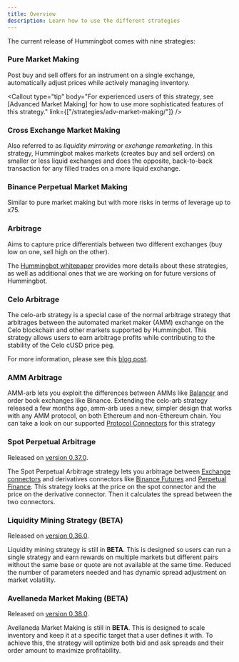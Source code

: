 ```yaml
---
title: Overview
description: Learn how to use the different strategies
---
```



The current release of Hummingbot comes with nine strategies:

### Pure Market Making

Post buy and sell offers for an instrument on a single exchange, automatically adjust prices while actively managing inventory.

<Callout
  type="tip"
  body="For experienced users of this strategy, see [Advanced Market Making] for how to use more sophisticated features of this strategy."
  link={["/strategies/adv-market-making/"]}
/>

### Cross Exchange Market Making

Also referred to as _liquidity mirroring_ or _exchange remarketing_. In this strategy, Hummingbot makes markets (creates buy and sell orders) on smaller or less liquid exchanges and does the opposite, back-to-back transaction for any filled trades on a more liquid exchange.

### Binance Perpetual Market Making

Similar to pure market making but with more risks in terms of leverage up to x75.

### Arbitrage

Aims to capture price differentials between two different exchanges (buy low on one, sell high on the other).

The [Hummingbot whitepaper](https://www.hummingbot.io/hummingbot.pdf) provides more details about these strategies, as well as additional ones that we are working on for future versions of Hummingbot.

### Celo Arbitrage

The celo-arb strategy is a special case of the normal arbitrage strategy that arbitrages between the automated market maker (AMM) exchange on the Celo blockchain and other markets supported by Hummingbot. This strategy allows users to earn arbitrage profits while contributing to the stability of the Celo cUSD price peg.

For more information, please see this [blog post](https://hummingbot.io/blog/2020-06-celo-arbitrage/).

### AMM Arbitrage

AMM-arb lets you exploit the differences between AMMs like [Balancer](/protocol-connectors/balancer/) and order book exchanges like Binance. Extending the celo-arb strategy released a few months ago, amm-arb uses a new, simpler design that works with any AMM protocol, on both Ethereum and non-Ethereum chain. You can take a look on our supported [Protocol Connectors](/protocol-connectors/overview/) for this strategy

### Spot Perpetual Arbitrage

Released on [version 0.37.0](/release-notes/0.37.0/).

The Spot Perpetual Arbitrage strategy lets you arbitrage between [Exchange connectors](/exchange-connectors/overview/) and derivatives connectors like [Binance Futures](/exchange-connectors/binance-futures/) and [Perpetual Finance](/protocol-connectors/perp-fi/). This strategy looks at the price on the spot connector and the price on the derivative connector. Then it calculates the spread between the two connectors.

### Liquidity Mining Strategy (BETA)

Released on [version 0.36.0](/release-notes/0.36.0/).

Liquidity mining strategy is still in **BETA**. This is designed so users can run a single strategy and earn rewards on multiple markets but different pairs without the same base or quote are not available at the same time. Reduced the number of parameters needed and has dynamic spread adjustment on market volatility.

### Avellaneda Market Making (BETA)

Released on [version 0.38.0](/release-notes/0.38.0/).

Avellaneda Market Making is still in **BETA**. This is designed to scale inventory and keep it at a specific target that a user defines it with. To achieve this, the strategy will optimize both bid and ask spreads and their order amount to maximize profitability.

<Callout
  type="tip"
  body="Liquidity mining strategy and Avellaneda Market Making strategy will have more features on future releases"
/>
